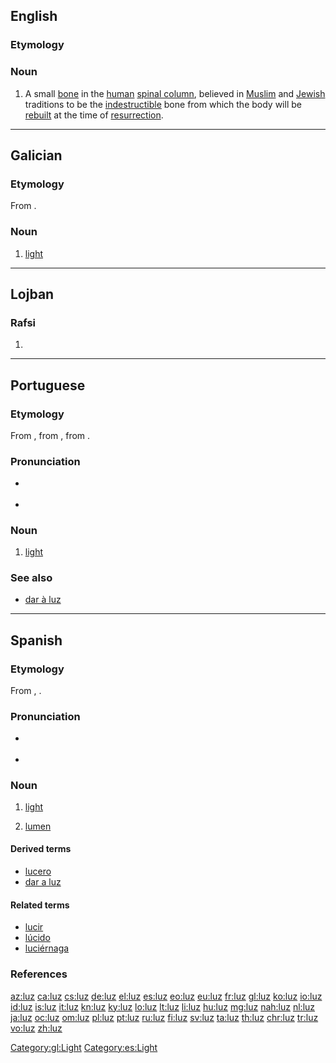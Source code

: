 {{also|Luz|luź}}
==English==

===Etymology===
{{etyl|he|en}} {{term|'לוז'|lang=he}}

===Noun===
{{en-noun|?}}
{{wikipedia|Luz (bone)}}
# A small [[bone]] in the [[human]] [[spinal column]], believed in [[Muslim]] and [[Jewish]] traditions to be the [[indestructible]] bone from which the body will be [[rebuild|rebuilt]] at the time of [[resurrection]].

----

==Galician==

===Etymology===
From {{etyl|la|gl}} {{term|lux|lang=la}}.

===Noun===
{{gl-noun|f|luces}}

# [[light]]

[[Category:gl:Light]]

----

==Lojban==

===Rafsi===
{{jbo-rafsi}}

# {{jbo-rafsi of|kluza}}

----

==Portuguese==

===Etymology===
From {{etyl|roa-ptg|pt}} {{term|luz|lang=roa-ptg}}, from {{etyl|la|pt}} {{term|lux|lang=la}}, from {{etyl|ine-pro|pt}} {{term/t|ine-pro|*lewk-||white; light; bright}}.

===Pronunciation===
* {{a|Brazil}} {{IPA|/ˈlus/|/ˈluʃ/|lang=pt}}
* {{a|PT}} {{IPA|/ˈluʃ/|lang=pt}}

===Noun===
{{pt-noun|f|pl=luzes}}

# [[light]]

===See also===
* [[dar à luz]]

----

==Spanish==

===Etymology===
From {{etyl|la|es}} {{term|lux|lang=la}}, {{term|lucis|lang=la}}.

===Pronunciation===
* {{a|Castilian}} {{IPA|/luθ/|lang=es}}
* {{a|Others}} {{IPA|/lus/|lang=es}}

===Noun===
{{es-noun|f|luces}}

# [[light]]
# {{context|anatomy|lang=es}} [[lumen]]

====Derived terms====
* [[lucero]] {{g|m}}
* [[dar a luz]]

====Related terms====
* [[lucir]]
* [[lúcido]]
* [[luciérnaga]] {{g|f}}

===References===
{{R:DRAE 2001}}

[[Category:es:Light]]

[[az:luz]]
[[ca:luz]]
[[cs:luz]]
[[de:luz]]
[[el:luz]]
[[es:luz]]
[[eo:luz]]
[[eu:luz]]
[[fr:luz]]
[[gl:luz]]
[[ko:luz]]
[[io:luz]]
[[id:luz]]
[[is:luz]]
[[it:luz]]
[[kn:luz]]
[[ky:luz]]
[[lo:luz]]
[[lt:luz]]
[[li:luz]]
[[hu:luz]]
[[mg:luz]]
[[nah:luz]]
[[nl:luz]]
[[ja:luz]]
[[oc:luz]]
[[om:luz]]
[[pl:luz]]
[[pt:luz]]
[[ru:luz]]
[[fi:luz]]
[[sv:luz]]
[[ta:luz]]
[[th:luz]]
[[chr:luz]]
[[tr:luz]]
[[vo:luz]]
[[zh:luz]]